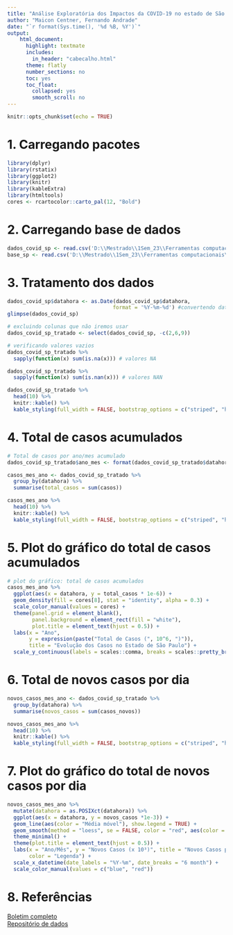 ```yaml
---
title: "Análise Exploratória dos Impactos da COVID-19 no estado de São Paulo"
author: "Maicon Centner, Fernando Andrade"
date: "`r format(Sys.time(), '%d %B, %Y')`"
output:
    html_document:
      highlight: textmate
      includes:
        in_header: "cabecalho.html"
      theme: flatly
      number_sections: no
      toc: yes
      toc_float:
        collapsed: yes
        smooth_scroll: no
---
```


```r
knitr::opts_chunk$set(echo = TRUE)
```

# 1. Carregando pacotes
```r
library(dplyr)
library(rstatix)
library(ggplot2)
library(knitr)
library(kableExtra)
library(htmltools)
cores <- rcartocolor::carto_pal(12, "Bold")
```

# 2. Carregando base de dados
```r
dados_covid_sp <- read.csv('D:\\Mestrado\\1Sem_23\\Ferramentas computacionais\\projeto_final\\base_dados\\dados_covid_sp.csv', sep = ";")
base_sp <- read.csv('D:\\Mestrado\\1Sem_23\\Ferramentas computacionais\\projeto_final\\base_dados\\sp.csv', sep = ";")
```

# 3. Tratamento dos dados
```r
dados_covid_sp$datahora <- as.Date(dados_covid_sp$datahora,
                                  format = '%Y-%m-%d') #convertendo datahora para data
glimpse(dados_covid_sp)

# excluindo colunas que não iremos usar
dados_covid_sp_tratado <- select(dados_covid_sp, -c(2,6,9))

# verificando valores vazios
dados_covid_sp_tratado %>% 
  sapply(function(x) sum(is.na(x))) # valores NA

dados_covid_sp_tratado %>% 
  sapply(function(x) sum(is.nan(x))) # valores NAN

dados_covid_sp_tratado %>%
  head(10) %>%
  knitr::kable() %>%
  kable_styling(full_width = FALSE, bootstrap_options = c("striped", "hover","condesed","responsive"))
```

# 4. Total de casos acumulados
```r
# Total de casos por ano/mes acumulado
dados_covid_sp_tratado$ano_mes <- format(dados_covid_sp_tratado$datahora, "%Y-%m")

casos_mes_ano <- dados_covid_sp_tratado %>% 
  group_by(datahora) %>% 
  summarise(total_casos = sum(casos))

casos_mes_ano %>%
  head(10) %>%
  knitr::kable() %>%
  kable_styling(full_width = FALSE, bootstrap_options = c("striped", "hover","condesed","responsive"))
```

# 5. Plot do gráfico do total de casos acumulados
```r
# plot do gráfico: total de casos acumulados
casos_mes_ano %>% 
  ggplot(aes(x = datahora, y = total_casos * 1e-6)) +
  geom_density(fill = cores[8], stat = "identity", alpha = 0.3) +
  scale_color_manual(values = cores) +
  theme(panel.grid = element_blank(),
        panel.background = element_rect(fill = "white"),
        plot.title = element_text(hjust = 0.5)) +
  labs(x = "Ano",
       y = expression(paste("Total de Casos (", 10^6, ")")),
       title = "Evolução dos Casos no Estado de São Paulo") +
  scale_y_continuous(labels = scales::comma, breaks = scales::pretty_breaks(5))
```

# 6. Total de novos casos por dia
```r
novos_casos_mes_ano <- dados_covid_sp_tratado %>% 
  group_by(datahora) %>% 
  summarise(novos_casos = sum(casos_novos))

novos_casos_mes_ano %>%
  head(10) %>%
  knitr::kable() %>%
  kable_styling(full_width = FALSE, bootstrap_options = c("striped", "hover","condesed","responsive"))
```

# 7. Plot do gráfico do total de novos casos por dia
```r
novos_casos_mes_ano %>%
  mutate(datahora = as.POSIXct(datahora)) %>%
  ggplot(aes(x = datahora, y = novos_casos *1e-3)) +
  geom_line(aes(color = "Média móvel"), show.legend = TRUE) +
  geom_smooth(method = "loess", se = FALSE, color = "red", aes(color = "Curva de Suavização"), show.legend = TRUE) +
  theme_minimal() +
  theme(plot.title = element_text(hjust = 0.5)) +
  labs(x = "Ano/Mês", y = "Novos Casos (x 10³)", title = "Novos Casos por Dia no Estado de São Paulo",
       color = "Legenda") +
  scale_x_datetime(date_labels = "%Y-%m", date_breaks = "6 month") +
  scale_color_manual(values = c("blue", "red"))
```

# 8. Referências  
[Boletim completo](https://www.seade.gov.br/coronavirus/)  
[Repositório de dados](https://github.com/seade-R/dados-covid-sp)

